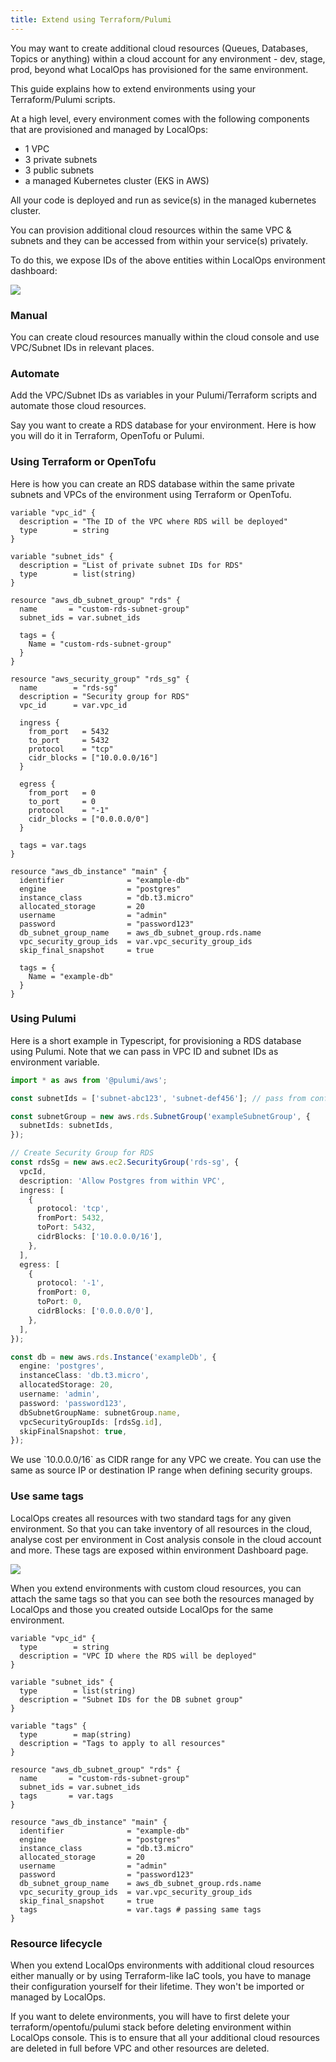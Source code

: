 ```yaml
---
title: Extend using Terraform/Pulumi
---
```


You may want to create additional cloud resources (Queues, Databases, Topics or anything) within a cloud account for any
environment - dev, stage, prod, beyond what LocalOps has provisioned for the same environment.

This guide explains how to extend environments using your Terraform/Pulumi scripts.

At a high level, every environment comes with the following components that are provisioned and managed by LocalOps:

- 1 VPC
- 3 private subnets
- 3 public subnets
- a managed Kubernetes cluster (EKS in AWS)

All your code is deployed and run as sevice(s) in the managed kubernetes cluster.

You can provision additional cloud resources within the same VPC & subnets and they can be accessed from within your
service(s) privately.

To do this, we expose IDs of the above entities within LocalOps environment dashboard:

<img src="./images/vpc-id.png" />

### Manual

You can create cloud resources manually within the cloud console and use VPC/Subnet IDs in relevant places.

### Automate

Add the VPC/Subnet IDs as variables in your Pulumi/Terraform scripts and automate those cloud resources.

Say you want to create a RDS database for your environment. Here is how you will do it in Terraform, OpenTofu or Pulumi.

### Using Terraform or OpenTofu

Here is how you can create an RDS database within the same private subnets and VPCs of the environment using Terraform
or OpenTofu.

```hcl
variable "vpc_id" {
  description = "The ID of the VPC where RDS will be deployed"
  type        = string
}

variable "subnet_ids" {
  description = "List of private subnet IDs for RDS"
  type        = list(string)
}

resource "aws_db_subnet_group" "rds" {
  name       = "custom-rds-subnet-group"
  subnet_ids = var.subnet_ids

  tags = {
    Name = "custom-rds-subnet-group"
  }
}

resource "aws_security_group" "rds_sg" {
  name        = "rds-sg"
  description = "Security group for RDS"
  vpc_id      = var.vpc_id

  ingress {
    from_port   = 5432
    to_port     = 5432
    protocol    = "tcp"
    cidr_blocks = ["10.0.0.0/16"]
  }

  egress {
    from_port   = 0
    to_port     = 0
    protocol    = "-1"
    cidr_blocks = ["0.0.0.0/0"]
  }

  tags = var.tags
}

resource "aws_db_instance" "main" {
  identifier              = "example-db"
  engine                  = "postgres"
  instance_class          = "db.t3.micro"
  allocated_storage       = 20
  username                = "admin"
  password                = "password123"
  db_subnet_group_name    = aws_db_subnet_group.rds.name
  vpc_security_group_ids  = var.vpc_security_group_ids
  skip_final_snapshot     = true

  tags = {
    Name = "example-db"
  }
}
```

### Using Pulumi

Here is a short example in Typescript, for provisioning a RDS database using Pulumi. Note that we can pass in VPC ID and
subnet IDs as environment variable.

```ts
import * as aws from '@pulumi/aws';

const subnetIds = ['subnet-abc123', 'subnet-def456']; // pass from config

const subnetGroup = new aws.rds.SubnetGroup('exampleSubnetGroup', {
  subnetIds: subnetIds,
});

// Create Security Group for RDS
const rdsSg = new aws.ec2.SecurityGroup('rds-sg', {
  vpcId,
  description: 'Allow Postgres from within VPC',
  ingress: [
    {
      protocol: 'tcp',
      fromPort: 5432,
      toPort: 5432,
      cidrBlocks: ['10.0.0.0/16'],
    },
  ],
  egress: [
    {
      protocol: '-1',
      fromPort: 0,
      toPort: 0,
      cidrBlocks: ['0.0.0.0/0'],
    },
  ],
});

const db = new aws.rds.Instance('exampleDb', {
  engine: 'postgres',
  instanceClass: 'db.t3.micro',
  allocatedStorage: 20,
  username: 'admin',
  password: 'password123',
  dbSubnetGroupName: subnetGroup.name,
  vpcSecurityGroupIds: [rdsSg.id],
  skipFinalSnapshot: true,
});
```

<Info>
  We use `10.0.0.0/16` as CIDR range for any VPC we create. You can use the same as source IP or destination IP range
  when defining security groups.
</Info>

### Use same tags

LocalOps creates all resources with two standard tags for any given environment. So that you can take inventory of all
resources in the cloud, analyse cost per environment in Cost analysis console in the cloud account and more. These tags
are exposed within environment Dashboard page.

<img src="./images/vpc-tags.png" />

When you extend environments with custom cloud resources, you can attach the same tags so that you can see both the
resources managed by LocalOps and those you created outside LocalOps for the same environment.

```hcl
variable "vpc_id" {
  type        = string
  description = "VPC ID where the RDS will be deployed"
}

variable "subnet_ids" {
  type        = list(string)
  description = "Subnet IDs for the DB subnet group"
}

variable "tags" {
  type        = map(string)
  description = "Tags to apply to all resources"
}

resource "aws_db_subnet_group" "rds" {
  name       = "custom-rds-subnet-group"
  subnet_ids = var.subnet_ids
  tags       = var.tags
}

resource "aws_db_instance" "main" {
  identifier              = "example-db"
  engine                  = "postgres"
  instance_class          = "db.t3.micro"
  allocated_storage       = 20
  username                = "admin"
  password                = "password123"
  db_subnet_group_name    = aws_db_subnet_group.rds.name
  vpc_security_group_ids  = var.vpc_security_group_ids
  skip_final_snapshot     = true
  tags                    = var.tags # passing same tags
}
```

### Resource lifecycle

When you extend LocalOps environments with additional cloud resources either manually or by using Terraform-like IaC
tools, you have to manage their configuration yourself for their lifetime. They won't be imported or managed by
LocalOps.

If you want to delete environments, you will have to first delete your terraform/opentofu/pulumi stack before deleting
environment within LocalOps console. This is to ensure that all your additional cloud resources are deleted in full
before VPC and other resources are deleted.
